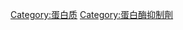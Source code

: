{{Commons category|Serpins}}
{{Cat main|丝氨酸蛋白酶抑制剂}}

[[Category:蛋白质|Category:蛋白质]]
[[Category:蛋白酶抑制劑|Category:蛋白酶抑制劑]]